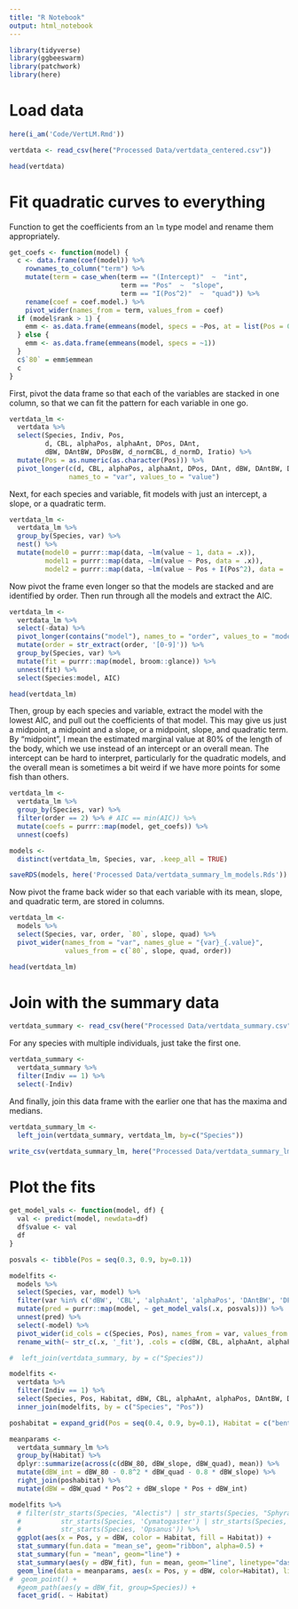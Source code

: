 ```yaml
---
title: "R Notebook"
output: html_notebook
---
```


```r
library(tidyverse)
library(ggbeeswarm)
library(patchwork)
library(here)
```

# Load data

```r
here(i_am('Code/VertLM.Rmd'))
```

```r
vertdata <- read_csv(here("Processed Data/vertdata_centered.csv"))

head(vertdata)
```


# Fit quadratic curves to everything

Function to get the coefficients from an `lm` type model and rename them appropriately.
```r
get_coefs <- function(model) {
  c <- data.frame(coef(model)) %>%
    rownames_to_column("term") %>%
    mutate(term = case_when(term == "(Intercept)"  ~  "int",
                            term == "Pos"  ~  "slope",
                            term == "I(Pos^2)"  ~  "quad")) %>%
    rename(coef = coef.model.) %>%
    pivot_wider(names_from = term, values_from = coef)
  if (model$rank > 1) {
    emm <- as.data.frame(emmeans(model, specs = ~Pos, at = list(Pos = 0.8)))
  } else {
    emm <- as.data.frame(emmeans(model, specs = ~1))
  }
  c$`80` = emm$emmean
  c
}
```

First, pivot the data frame so that each of the variables are stacked in one column, so that we can fit the pattern for each variable in one go.
```r
vertdata_lm <-
  vertdata %>%
  select(Species, Indiv, Pos,
         d, CBL, alphaPos, alphaAnt, DPos, DAnt,
         dBW, DAntBW, DPosBW, d_normCBL, d_normD, Iratio) %>%
  mutate(Pos = as.numeric(as.character(Pos))) %>%
  pivot_longer(c(d, CBL, alphaPos, alphaAnt, DPos, DAnt, dBW, DAntBW, DPosBW, d_normCBL, d_normD, Iratio), 
               names_to = "var", values_to = "value")
```

Next, for each species and variable, fit models with just an intercept, a slope, or a quadratic term.
```r
vertdata_lm <-
  vertdata_lm %>%
  group_by(Species, var) %>%
  nest() %>%
  mutate(model0 = purrr::map(data, ~lm(value ~ 1, data = .x)),
         model1 = purrr::map(data, ~lm(value ~ Pos, data = .x)),
         model2 = purrr::map(data, ~lm(value ~ Pos + I(Pos^2), data = .x)))
```

Now pivot the frame even longer so that the models are stacked and are identified by order. Then run through all the models and extract the AIC.
```r
vertdata_lm <- 
  vertdata_lm %>%
  select(-data) %>%
  pivot_longer(contains("model"), names_to = "order", values_to = "model") %>%
  mutate(order = str_extract(order, '[0-9]')) %>%
  group_by(Species, var) %>%
  mutate(fit = purrr::map(model, broom::glance)) %>%
  unnest(fit) %>%
  select(Species:model, AIC)

head(vertdata_lm)
```

Then, group by each species and variable, extract the model with the lowest AIC, and pull out the coefficients of that model. This may give us just a midpoint, a midpoint and a slope, or a midpoint, slope, and quadratic term. By "midpoint", I mean the estimated marginal value at 80% of the length of the body, which we use instead of an intercept or an overall mean. The intercept can be hard to interpret, particularly for the quadratic models, and the overall mean is sometimes a bit weird if we have more points for some fish than others.
```r
vertdata_lm <-
  vertdata_lm %>%
  group_by(Species, var) %>%
  filter(order == 2) %>% # AIC == min(AIC)) %>%
  mutate(coefs = purrr::map(model, get_coefs)) %>%
  unnest(coefs)
```

```r
models <-
  distinct(vertdata_lm, Species, var, .keep_all = TRUE)
```

```r
saveRDS(models, here('Processed Data/vertdata_summary_lm_models.Rds'))
```

Now pivot the frame back wider so that each variable with its mean, slope, and quadratic term, are stored in columns.
```r
vertdata_lm <-
  models %>%
  select(Species, var, order, `80`, slope, quad) %>%
  pivot_wider(names_from = "var", names_glue = "{var}_{.value}",
              values_from = c(`80`, slope, quad, order))
```

```r
head(vertdata_lm)
```


# Join with the summary data

```r
vertdata_summary <- read_csv(here("Processed Data/vertdata_summary.csv"))
```
For any species with multiple individuals, just take the first one.
```r
vertdata_summary <-
  vertdata_summary %>%
  filter(Indiv == 1) %>%
  select(-Indiv)
```

And finally, join this data frame with the earlier one that has the maxima and medians.
```r
vertdata_summary_lm <-
  left_join(vertdata_summary, vertdata_lm, by=c("Species"))
```


```r
write_csv(vertdata_summary_lm, here("Processed Data/vertdata_summary_lm.csv"))
```

# Plot the fits

```r
get_model_vals <- function(model, df) {
  val <- predict(model, newdata=df)
  df$value <- val
  df
}
```

```r
posvals <- tibble(Pos = seq(0.3, 0.9, by=0.1))

modelfits <-
  models %>%
  select(Species, var, model) %>%
  filter(var %in% c('dBW', 'CBL', 'alphaAnt', 'alphaPos', 'DAntBW', 'DPosBW')) %>%
  mutate(pred = purrr::map(model, ~ get_model_vals(.x, posvals))) %>%
  unnest(pred) %>%
  select(-model) %>%
  pivot_wider(id_cols = c(Species, Pos), names_from = var, values_from = value) %>%
  rename_with(~ str_c(.x, '_fit'), .cols = c(dBW, CBL, alphaAnt, alphaPos, DAntBW, DPosBW)) # %>%

#  left_join(vertdata_summary, by = c("Species"))
```

```r
modelfits <-
  vertdata %>%
  filter(Indiv == 1) %>%
  select(Species, Pos, Habitat, dBW, CBL, alphaAnt, alphaPos, DAntBW, DPosBW) %>%
  inner_join(modelfits, by = c("Species", "Pos"))
```

```r
poshabitat = expand_grid(Pos = seq(0.4, 0.9, by=0.1), Habitat = c("benthic", "demersal", "pelagic"))

meanparams <-
  vertdata_summary_lm %>%
  group_by(Habitat) %>%
  dplyr::summarize(across(c(dBW_80, dBW_slope, dBW_quad), mean)) %>%
  mutate(dBW_int = dBW_80 - 0.8^2 * dBW_quad - 0.8 * dBW_slope) %>%
  right_join(poshabitat) %>%
  mutate(dBW = dBW_quad * Pos^2 + dBW_slope * Pos + dBW_int)
```

```r
modelfits %>%
  # filter(str_starts(Species, "Alectis") | str_starts(Species, "Sphyraena") | 
  #          str_starts(Species, 'Cymatogaster') | str_starts(Species, 'Amia') |
  #          str_starts(Species, 'Opsanus')) %>%
  ggplot(aes(x = Pos, y = dBW, color = Habitat, fill = Habitat)) +
  stat_summary(fun.data = "mean_se", geom="ribbon", alpha=0.5) +
  stat_summary(fun = "mean", geom="line") +
  stat_summary(aes(y = dBW_fit), fun = mean, geom="line", linetype="dashed") +
  geom_line(data = meanparams, aes(x = Pos, y = dBW, color=Habitat), linetype="dotted") +
#  geom_point() +
  #geom_path(aes(y = dBW_fit, group=Species)) +
  facet_grid(. ~ Habitat)
```

